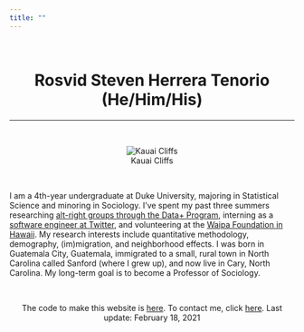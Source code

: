 ```yaml
---
title: ""
---
```


<br>

<center>
# Rosvid Steven Herrera Tenorio (He/Him/His)
</center>

***

<br>

<center>
![Kauai Cliffs](kauaicliffs.JPG)
</center>

<br>

I am a 4th-year undergraduate at Duke University, majoring in Statistical Science and minoring in Sociology. I've spent my past three summers researching [alt-right groups through the Data+ Program](https://bigdata.duke.edu/projects/latinxs-and-right), interning as a [software engineer at Twitter](https://twitter.com/terns/status/1155956826342477824), and volunteering at the [Waipa Foundation in Hawaii](https://dukeengage.duke.edu/pineapples-in-the-kauai-garden/). My research interests include quantitative methodology, demography, (im)migration, and neighborhood effects. I was born in Guatemala City, Guatemala, immigrated to a small, rural town in North Carolina called Sanford (where I grew up), and now live in Cary, North Carolina. My long-term goal is to become a Professor of Sociology.

<br>

<center>
The code to make this website is [here](https://github.com/stevenherrera24/stevenherrera24.github.io). To contact me, click [here](https://stevenherreratenorio.com/contact.html). Last update: February 18, 2021
</center>
